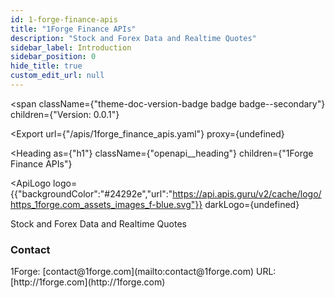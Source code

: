 ```yaml
---
id: 1-forge-finance-apis
title: "1Forge Finance APIs"
description: "Stock and Forex Data and Realtime Quotes"
sidebar_label: Introduction
sidebar_position: 0
hide_title: true
custom_edit_url: null
---
```



<span
  className={"theme-doc-version-badge badge badge--secondary"}
  children={"Version: 0.0.1"}
>
</span>

<Export
  url={"/apis/1forge_finance_apis.yaml"}
  proxy={undefined}
>
  
</Export>

<Heading
  as={"h1"}
  className={"openapi__heading"}
  children={"1Forge Finance APIs"}
>
</Heading>

<ApiLogo
  logo={{"backgroundColor":"#24292e","url":"https://api.apis.guru/v2/cache/logo/https_1forge.com_assets_images_f-blue.svg"}}
  darkLogo={undefined}
>
  
</ApiLogo>

Stock and Forex Data and Realtime Quotes

<div
  style={{"display":"flex","flexDirection":"column","marginBottom":"var(--ifm-paragraph-margin-bottom)"}}
>
  <h3
    style={{"marginBottom":"0.25rem"}}
  >
    Contact
  </h3><span>
    1Forge: [contact@1forge.com](mailto:contact@1forge.com)
  </span><span>
    URL: [http://1forge.com](http://1forge.com)
  </span>
</div>